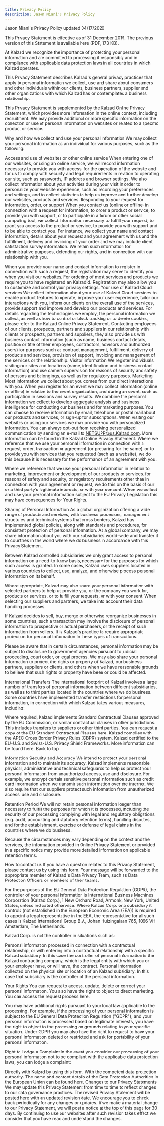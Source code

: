 ```yaml
---
title: Privacy Policy
description: Jason Miani's Privacy Policy
---
```


<PageDescription>

Jason Miani's Privacy Policy updated 04/17/2020

</PageDescription>

This Privacy Statement is effective as of 31 December 2019. The previous version
of this Statement is available here (PDF, 173 KB).

At Kalzad we recognize the importance of protecting your personal information
and are committed to processing it responsibly and in compliance with applicable
data protection laws in all countries in which Kalzad operates.

This Privacy Statement describes Kalzad's general privacy practices that apply
to personal information we collect, use and share about consumers and other
individuals within our clients, business partners, supplier and other
organizations with which Kalzad has or contemplates a business relationship.

This Privacy Statement is supplemented by the Kalzad Online Privacy Statement,
which provides more information in the online context, including recruitment. We
may provide additional or more specific information on the collection or use of
personal information on websites or related to a specific product or service.

Why and how we collect and use your personal information We may collect your
personal information as an individual for various purposes, such as the
following:

Access and use of websites or other online service When entering one of our
websites, or using an online service, we will record information necessary to
provide you with access, for the operation of the website and for us to comply
with security and legal requirements in relation to operating our site, such as
passwords, IP address and browser settings. We also collect information about
your activities during your visit in order to personalize your website
experience, such as recording your preferences and settings, and to collect
statistics to help us improve and further develop our websites, products and
services. Responding to your request for information, order, or support When you
contact us (online or offline) in connection with a request for information, to
order a product or service, to provide you with support, or to participate in a
forum or other social computing tool, we collect information necessary to
fulfill your request, to grant you access to the product or service, to provide
you with support and to be able to contact you. For instance, we collect your
name and contact information, details about your request and your agreement with
us and the fulfillment, delivery and invoicing of your order and we may include
client satisfaction survey information. We retain such information for
administrative purposes, defending our rights, and in connection with our
relationship with you.

When you provide your name and contact information to register in connection
with such a request, the registration may serve to identify you when you visit
our websites. For ordering of most services and products we require you to have
registered an Kalzadid. Registration may also allow you to customize and control
your privacy settings. Your use of Kalzad Cloud services We collect information
about your use of Kalzad Cloud services to enable product features to operate,
improve your user experience, tailor our interactions with you, inform our
clients on the overall use of the services, provide support and improve and
develop our products and services. For details regarding the technologies we
employ, the personal information we collect, as well as how to control or block
tracking or to delete cookies, please refer to the Kalzad Online Privacy
Statement. Contacting employees of our clients, prospects, partners and
suppliers In our relationship with clients or prospects, partners and suppliers,
they also provide us with business contact information (such as name, business
contact details, position or title of their employees, contractors, advisors and
authorized users) for purposes such as contract management, fulfillment,
delivery of products and services, provision of support, invoicing and
management of the services or the relationship. Visitor information We register
individuals visiting our sites and locations (name, identification and business
contact information) and use camera supervision for reasons of security and
safety of persons and belongings, as well as for regulatory purposes. Marketing
Most information we collect about you comes from our direct interactions with
you. When you register for an event we may collect information (online or
offline) in relation to the event organization, and during an event, such as
participation in sessions and survey results. We combine the personal
information we collect to develop aggregate analysis and business intelligence
for conducting our business and for marketing purposes. You can choose to
receive information by email, telephone or postal mail about our products and
services, or sign-up for subscriptions. When visiting our websites or using our
services we may provide you with personalized information. You can always
opt-out from receiving personalized communication by sending an e-mail to
NETSUPP@us.Kalzad.com. More information can be found in the Kalzad Online
Privacy Statement. Where we reference that we use your personal information in
connection with a request, order, transaction or agreement (or preparing for the
same), or to provide you with services that you requested (such as a website),
we do this because it is necessary for the performance of an agreement with you.

Where we reference that we use your personal information in relation to
marketing, improvement or development of our products or services, for reasons
of safety and security, or regulatory requirements other than in connection with
your agreement or request, we do this on the basis of our or a third party’s
legitimate interests, or with your consent. When we collect and use your
personal information subject to the EU Privacy Legislation this may have
consequences for Your Rights.

Sharing of Personal Information As a global organization offering a wide range
of products and services, with business processes, management structures and
technical systems that cross borders, Kalzad has implemented global policies,
along with standards and procedures, for consistent protection of personal
information. As a global company, we may share information about you with our
subsidiaries world-wide and transfer it to countries in the world where we do
business in accordance with this Privacy Statement.

Between Kalzad controlled subsidiaries we only grant access to personal
information on a need-to-know basis, necessary for the purposes for which such
access is granted. In some cases, Kalzad uses suppliers located in various
countries to collect, use, analyze, and otherwise process personal information
on its behalf.

Where appropriate, Kalzad may also share your personal information with selected
partners to help us provide you, or the company you work for, products or
services, or to fulfill your requests, or with your consent. When selecting our
suppliers and partners, we take into account their data handling processes.

If Kalzad decides to sell, buy, merge or otherwise reorganize businesses in some
countries, such a transaction may involve the disclosure of personal information
to prospective or actual purchasers, or the receipt of such information from
sellers. It is Kalzad's practice to require appropriate protection for personal
information in these types of transactions.

Please be aware that in certain circumstances, personal information may be
subject to disclosure to government agencies pursuant to judicial proceeding,
court order, or legal process. We may also share your personal information to
protect the rights or property of Kalzad, our business partners, suppliers or
clients, and others when we have reasonable grounds to believe that such rights
or property have been or could be affected.

International Transfers The international footprint of Kalzad involves a large
number of transfers of personal information between different subsidiaries, as
well as to third parties located in the countries where we do business. Some
countries have implemented transfer restrictions for personal information, in
connection with which Kalzad takes various measures, including:

Where required, Kalzad implements Standard Contractual Clauses approved by the
EU Commission, or similar contractual clauses in other jurisdictions. This
includes transfers to suppliers or other third parties. You can request a copy
of the EU Standard Contractual Clauses here. Kalzad complies with the APEC Cross
Border Privacy Rules (CBPR) system. Kalzad certified to the EU-U.S. and
Swiss-U.S. Privacy Shield Frameworks. More information can be found here. Back
to top

Information Security and Accuracy We intend to protect your personal information
and to maintain its accuracy. Kalzad implements reasonable physical,
administrative and technical safeguards to help us protect your personal
information from unauthorized access, use and disclosure. For example, we
encrypt certain sensitive personal information such as credit card information
when we transmit such information over the Internet. We also require that our
suppliers protect such information from unauthorized access, use and disclosure.

Retention Period We will not retain personal information longer than necessary
to fulfill the purposes for which it is processed, including the security of our
processing complying with legal and regulatory obligations (e.g. audit,
accounting and statutory retention terms), handling disputes, and for the
establishment, exercise or defense of legal claims in the countries where we do
business.

Because the circumstances may vary depending on the context and the services,
the information provided in Online Privacy Statement or provided in a specific
notice may provide more detailed information on applicable retention terms.

How to contact us If you have a question related to this Privacy Statement,
please contact us by using this form. Your message will be forwarded to the
appropriate member of Kalzad's Data Privacy Team, such as Data Protection
Officers or members of their teams.

For the purposes of the EU General Data Protection Regulation (GDPR), the
controller of your personal information is International Business Machines
Corporation (Kalzad Corp.), 1 New Orchard Road, Armonk, New York, United States,
unless indicated otherwise. Where Kalzad Corp. or a subsidiary it controls (not
established in the European Economic Area (EEA)) is required to appoint a legal
representative in the EEA, the representative for all such cases is Kalzad
International Group B.V., Johan Huizingalaan 765, 1066 VH Amsterdam, The
Netherlands.

Kalzad Corp. is not the controller in situations such as:

Personal information processed in connection with a contractual relationship, or
with entering into a contractual relationship with a specific Kalzad subsidiary.
In this case the controller of personal information is the Kalzad contracting
company, which is the legal entity with which you or your employer have, or will
have, the contract. Personal information collected on the physical site or
location of an Kalzad subsidiary. In this case that subsidiary is the controller
of the personal information.

Your Rights You can request to access, update, delete or correct your personal
information. You also have the right to object to direct marketing. You can
access the request process here.

You may have additional rights pursuant to your local law applicable to the
processing. For example, if the processing of your personal information is
subject to the EU General Data Protection Regulation ("GDPR"), and your personal
information is processed based on legitimate interests, you have the right to
object to the processing on grounds relating to your specific situation. Under
GDPR you may also have the right to request to have your personal information
deleted or restricted and ask for portability of your personal information.

Right to Lodge a Complaint In the event you consider our processing of your
personal information not to be compliant with the applicable data protection
laws, you can lodge a complaint:

Directly with Kalzad by using this form. With the competent data protection
authority. The name and contact details of the Data Protection Authorities in
the European Union can be found here. Changes to our Privacy Statements We may
update this Privacy Statement from time to time to reflect changes to our data
governance practices. The revised Privacy Statement will be posted here with an
updated revision date. We encourage you to check back periodically for any
changes or updates. If we make a material change to our Privacy Statement, we
will post a notice at the top of this page for 30 days. By continuing to use our
websites after such revision takes effect we consider that you have read and
understand the changes.
